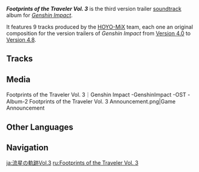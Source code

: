 <!--{{SoundtrackTabs}}-->
{{Album Infobox
|image       = Footprints of the Traveler Vol. 3.png
|type        = Version Trailer Soundtracks
|group       = Albums
|medium      = Digital
|series      = Footprints of the Traveler (Album Series)
|releaseDate = 2024-08-09
|length      = 26 min 21 sec - 9 tracks
|spotify     = 5d49jZ63zy8W5xL32PYE6i
|youtube     = OLAK5uy_n4V5d7iMi9vLmHF_GTl5qOd3AfxTicsWg
|previous    = [[Footprints of the Traveler Vol. 2]]
|next        = 
}}
'''''Footprints of the Traveler Vol. 3''''' is the third version trailer [[soundtrack]] album for ''[[Genshin Impact]]''.

It features 9 tracks produced by the [[HOYO-MiX]] team, each one an original composition for the version trailers of ''Genshin Impact'' from [[Version 4.0]] to [[Version 4.8]].

==Tracks==
{{Soundtracks by Category Table|Footprints of the Traveler Vol. 3 Soundtracks|type=mediaoriginal|hideextras=1|hidealbum=1}}
<!--
==Production Credits==
{| class="wikitable"
! Position
! Staff
|-
|}
-->
==Media==
<gallery>
Footprints of the Traveler Vol. 3｜Genshin Impact -GenshinImpact -OST -Album-2
Footprints of the Traveler Vol. 3 Announcement.png|Game Announcement
</gallery>
<!--
==Trivia==
-->
==Other Languages==
{{Other Languages
|en      = Footprints of the Traveler Vol. 3
|zhs     = 流星的轨迹 3
|zhs_rm  = Liúxīng de Guǐjī Sān
|zht     = 流星的軌跡 3
|zht_rm  = Liúxīng de Guǐjī Sān
|zh_tl   = Trails of the Shooting Star 3
|ja      = 流星の軌跡 3
|ja_rm   = Ryuusei no Kiseki San
|ja_tl   = Trails of the Shooting Star 3
|ko      = 유성의 궤적 3
|ko_rm   = Yuseong-ui Gwejeok Sam
|ko_tl   = Trace of Falling Star 3
}}
<!--
==References==
{{Reflist}}
-->
==Navigation==
{{Album Navbox|main}}

[[ja:流星の軌跡Vol.3]]
[[ru:Footprints of the Traveler Vol. 3]]